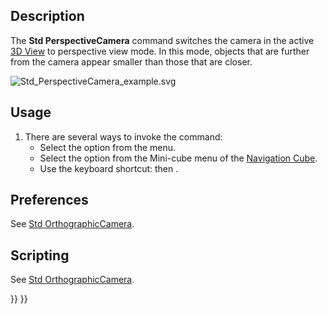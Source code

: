 <languages/>

{{Docnav
|[[Std_OrthographicCamera|OrthographicCamera]]
|[[Std_MainFullscreen|MainFullscreen]]
|[[Std_View_Menu|Std View Menu]]
|IconL=Std_OrthographicCamera.svg
|IconR=Std_MainFullscreen.svg
|IconC=Freecad.svg
}}

{{GuiCommand
|Name=Std PerspectiveCamera
|MenuLocation=View → Perspective View
|Workbenches=All
|Shortcut={{KEY|V}} {{KEY|P}}
|SeeAlso=[[Std_OrthographicCamera|Std OrthographicCamera]]
}}

==Description==

The '''Std PerspectiveCamera''' command switches the camera in the active [[3D_View|3D View]] to perspective view mode. In this mode, objects that are further from the camera appear smaller than those that are closer.

[[Image:Std_PerspectiveCamera_example.svg]]
{{Caption|Two cubes with the same dimensions in perspective view}}

==Usage==

# There are several ways to invoke the command:
#* Select the {{MenuCommand|View → [[Image:Std_PerspectiveCamera.svg|16px]] Perspective View}} option from the menu.
#* Select the {{MenuCommand|[[Image:Std_PerspectiveCamera.svg|16px]] Perspective View}} option from the Mini-cube menu of the [[Navigation_Cube|Navigation Cube]].
#* Use the keyboard shortcut: {{KEY|V}} then {{KEY|P}}.

==Preferences==

See [[Std_OrthographicCamera#Preferences|Std OrthographicCamera]].

==Scripting==

See [[Std_OrthographicCamera#Scripting|Std OrthographicCamera]].


{{Docnav
|[[Std_OrthographicCamera|OrthographicCamera]]
|[[Std_MainFullscreen|MainFullscreen]]
|[[Std_View_Menu|Std View Menu]]
|IconL=Std_OrthographicCamera.svg
|IconR=Std_MainFullscreen.svg
|IconC=Freecad.svg
}}

{{Std_Base_navi{{#translation:}}}}
{{Userdocnavi{{#translation:}}}}